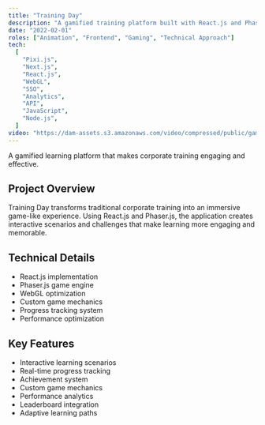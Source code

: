 ```yaml
---
title: "Training Day"
description: "A gamified training platform built with React.js and Phaser.js, featuring interactive learning experiences and real-time progress tracking."
date: "2022-02-01"
roles: ["Animation", "Frontend", "Gaming", "Technical Approach"]
tech:
  [
    "Pixi.js",
    "Next.js",
    "React.js",
    "WebGL",
    "SSO",
    "Analytics",
    "API",
    "JavaScript",
    "Node.js",
  ]
video: "https://dam-assets.s3.amazonaws.com/video/compressed/public/games-03.mp4"
---
```


A gamified learning platform that makes corporate training engaging and effective.

## Project Overview

Training Day transforms traditional corporate training into an immersive game-like experience. Using React.js and Phaser.js, the application creates interactive scenarios and challenges that make learning more engaging and memorable.

## Technical Details

- React.js implementation
- Phaser.js game engine
- WebGL optimization
- Custom game mechanics
- Progress tracking system
- Performance optimization

## Key Features

- Interactive learning scenarios
- Real-time progress tracking
- Achievement system
- Custom game mechanics
- Performance analytics
- Leaderboard integration
- Adaptive learning paths
